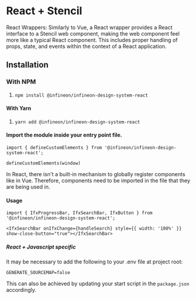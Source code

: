 
<Meta title="Setup & installation/Framework integration/React + Stencil" />


# React + Stencil

React Wrappers: Similarly to Vue, a React wrapper provides a React interface to a Stencil web component, making the web component feel more like a typical React component. This includes proper handling of props, state, and events within the context of a React application.

## Installation

### With NPM

1. ```npm install @infineon/infineon-design-system-react```

#### With Yarn

1. ```yarn add @infineon/infineon-design-system-react```

#### Import the module inside your entry point file.


```import { defineCustomElements } from '@infineon/infineon-design-system-react';```

```defineCustomElements(window)```

In React, there isn't a built-in mechanism to globally register components like in Vue. Therefore, components need to be imported in the file that they are being used in.

#### Usage

``import { IfxProgressBar, IfxSearchBar, IfxButton } from '@infineon/infineon-design-system-react';``

``<IfxSearchBar onIfxChange={handleSearch} style={{ width: '100%' }} show-close-button="true"></IfxSearchBar>``

##### React + Javascript specific

It may be necessary to add the following to your .env file at project root:

``GENERATE_SOURCEMAP=false``

This can also be achieved by updating your start script in the ``package.json`` accordingly.


